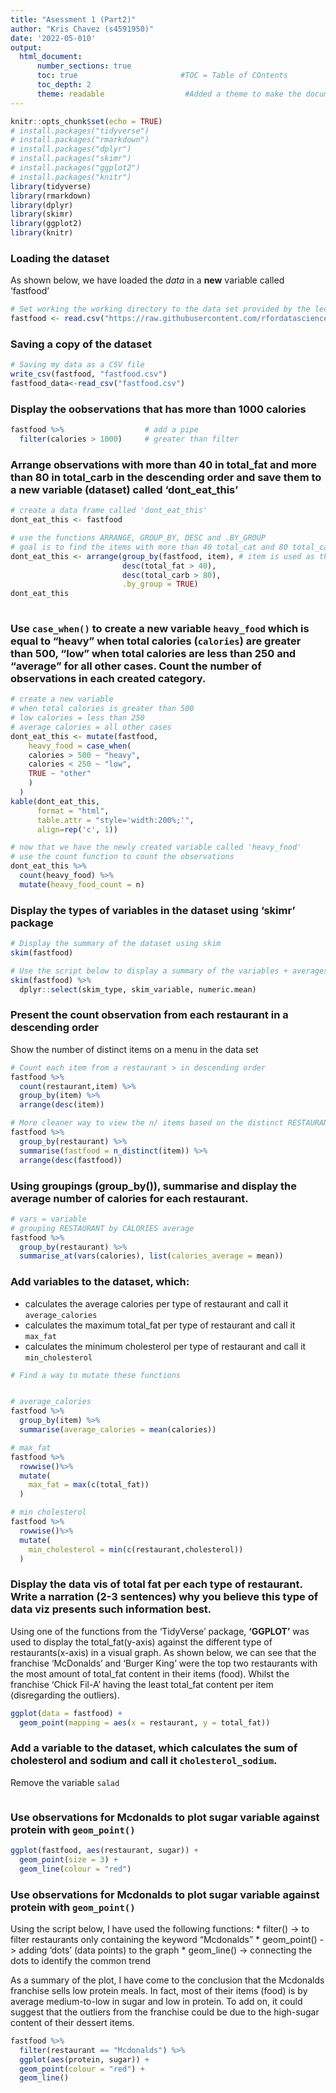 ```yaml
---
title: "Asessment 1 (Part2)"
author: "Kris Chavez (s4591950)"
date: '2022-05-010'
output: 
  html_document:
      number_sections: true           
      toc: true                       #TOC = Table of COntents
      toc_depth: 2
      theme: readable                  #Added a theme to make the document more appealing
---
```


```r
knitr::opts_chunk$set(echo = TRUE)
# install.packages("tidyverse")
# install.packages("rmarkdown")
# install.packages("dplyr")
# install.packages("skimr")
# install.packages("ggplot2")
# install.packages("knitr")
library(tidyverse)
library(rmarkdown)
library(dplyr)
library(skimr)
library(ggplot2)
library(knitr)
```


### Loading the dataset
As shown below, we have loaded the *data* in a **new** variable called 'fastfood'
```r
# Set working the working directory to the data set provided by the lecturer
fastfood <- read.csv("https://raw.githubusercontent.com/rfordatascience/tidytuesday/master/data/2018/2018-09-04/fastfood_calories.csv")
```


### Saving a copy of the dataset
``` r
# Saving my data as a CSV file
write_csv(fastfood, "fastfood.csv")
fastfood_data<-read_csv("fastfood.csv")
```


### Display the oobservations that has more than 1000 calories
``` r
fastfood %>%                  # add a pipe
  filter(calories > 1000)     # greater than filter
```


### Arrange observations with more than 40 in total_fat and more than 80 in total_carb in the descending order and save them to a new variable (dataset) called 'dont_eat_this'
``` r
# create a data frame called 'dont_eat_this'
dont_eat_this <- fastfood

# use the functions ARRANGE, GROUP_BY, DESC and .BY_GROUP
# goal is to find the items with more than 40 total_cat and 80 total_carb
dont_eat_this <- arrange(group_by(fastfood, item), # item is used as the key column to group
                         desc(total_fat > 40), 
                         desc(total_carb > 80),
                         .by_group = TRUE)
dont_eat_this
  
```


### Use `case_when()` to create a new variable `heavy_food` which is equal to "heavy" when total calories (`calories`) are greater than 500, "low" when total calories are less than 250 and "average" for all other cases. Count the number of observations in each created category.
``` r
# create a new variable
# when total calories is greater than 500
# low calories = less than 250
# average calories = all other cases
dont_eat_this <- mutate(fastfood,
    heavy_food = case_when(
    calories > 500 ~ "heavy",
    calories < 250 ~ "low",
    TRUE ~ "other"
    )
  )
kable(dont_eat_this, 
      format = "html", 
      table.attr = "style='width:200%;'", 
      align=rep('c', 1))

# now that we have the newly created variable called 'heavy_food'
# use the count function to count the observations
dont_eat_this %>%
  count(heavy_food) %>%
  mutate(heavy_food_count = n)

```


### Display the types of variables in the dataset using 'skimr' package
``` r
# Display the summary of the dataset using skim
skim(fastfood)

# Use the script below to display a summary of the variables + averages of the data set
skim(fastfood) %>%
  dplyr::select(skim_type, skim_variable, numeric.mean)
```


### Present the count observation from each restaurant in a descending order

Show the number of distinct items on a menu in the data set
``` r
# Count each item from a restaurant > in descending order
fastfood %>%
  count(restaurant,item) %>%
  group_by(item) %>%
  arrange(desc(item))

# More cleaner way to view the n/ items based on the distinct RESTAURANT
fastfood %>%
  group_by(restaurant) %>%
  summarise(fastfood = n_distinct(item)) %>%
  arrange(desc(fastfood))
```


### Using groupings (group_by()), summarise and display the average number of calories for each restaurant.
``` r
# vars = variable
# grouping RESTAURANT by CALORIES average
fastfood %>%
  group_by(restaurant) %>%
  summarise_at(vars(calories), list(calories_average = mean))
```







### Add variables to the dataset, which:
-  calculates the average calories per type of restaurant and call it `average_calories` 
-  calculates the maximum total_fat per type of restaurant and call it `max_fat` 
-  calculates the minimum cholesterol per type of restaurant and call it `min_cholesterol` 
``` r
# Find a way to mutate these functions


# average_calories
fastfood %>%
  group_by(item) %>%
  summarise(average_calories = mean(calories))

# max_fat
fastfood %>%
  rowwise()%>%
  mutate(
    max_fat = max(c(total_fat))
  )

# min cholesterol
fastfood %>%
  rowwise()%>%
  mutate(
    min_cholesterol = min(c(restaurant,cholesterol))
  )
```







### Display the data vis of total fat per each type of restaurant. Write a narration (2-3 sentences) why you believe this type of data viz presents such information best.
Using one of the functions from the 'TidyVerse' package,  __'GGPLOT'__ was used to display the total_fat(y-axis) against the different type of restaurants(x-axis) in a visual graph.  As shown below, we can see that the franchise 'McDonalds' and 'Burger King' were the top two restaurants with the most amount of total_fat content in their items (food).  Whilst the franchise 'Chick Fil-A' having the least total_fat content per item (disregarding the outliers).   
``` r
ggplot(data = fastfood) +
  geom_point(mapping = aes(x = restaurant, y = total_fat))

```

### Add a variable to the dataset, which calculates the sum of cholesterol and sodium and call it `cholesterol_sodium`.

Remove the variable `salad`
``` r

```






### Use observations for Mcdonalds to plot sugar variable against protein with `geom_point()` 
``` r
ggplot(fastfood, aes(restaurant, sugar)) +
  geom_point(size = 3) +
  geom_line(colour = "red")

```


### Use observations for Mcdonalds to plot sugar variable against protein with `geom_point()` 
Using the script below, I have used the following functions:
* filter()        -> to filter restaurants only containing the keyword "Mcdonalds"
* geom_point()    -> adding 'dots' (data points) to the graph
* geom_line()     -> connecting the dots to identify the common trend

As a summary of the plot, I have come to the conclusion that the Mcdonalds franchise sells low protein meals.  In fact, most of their items (food) is by average medium-to-low in sugar and low in protein.  To add on, it could suggest that the outliers from the franchise could be due to the high-sugar content of their dessert items.
``` r
fastfood %>%
  filter(restaurant == "Mcdonalds") %>%
  ggplot(aes(protein, sugar)) + 
  geom_point(colour = "red") +
  geom_line()
```

